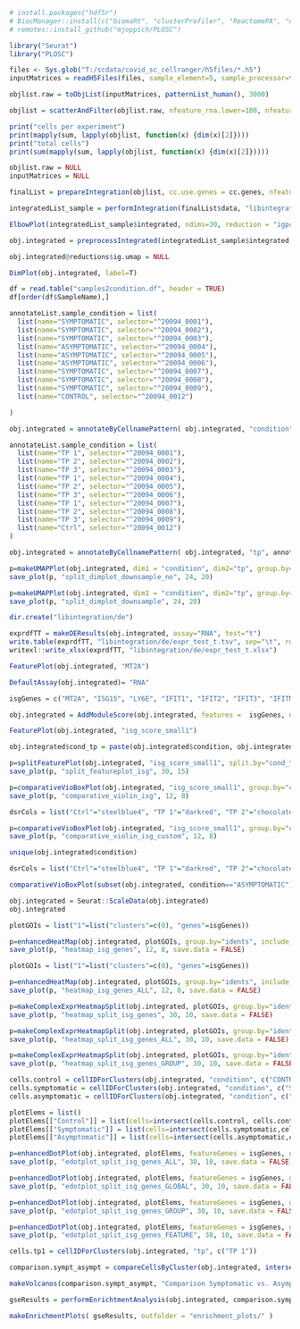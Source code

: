 

```{r}

# install.packages("hdf5r")
# BiocManager::install(c("biomaRt", "clusterProfiler", "ReactomePA", "org.Hs.eg.db", "org.Mm.eg.db", "ComplexHeatmap", "enrichplot", "EnhancedVolcano"))
# remotes::install_github("mjoppich/PLOSC")

library("Seurat")
library("PLOSC")

```


```{r}

files <- Sys.glob("T:/scdata/covid_sc_cellranger/h5files/*.h5")
inputMatrices = readH5Files(files, sample_element=5, sample_processor=function(x){return(substr(x, 1, 10))})

```

```{r}

objlist.raw = toObjList(inputMatrices, patternList_human(), 3000)


```


```{r}

objlist = scatterAndFilter(objlist.raw, nfeature_rna.lower=100, nfeature_rna.upper=6000, ncount_rna.lower=500, percent_mt.upper=7)

```

```{r}

print("cells per experiment")
print(mapply(sum, lapply(objlist, function(x) {dim(x)[2]})))
print("total cells")
print(sum(mapply(sum, lapply(objlist, function(x) {dim(x)[2]}))))


```

```{r}

objlist.raw = NULL
inputMatrices = NULL

```

```{r}

finalList = prepareIntegration(objlist, cc.use.genes = cc.genes, nfeatures.variable = 3000, nfeatures.scale=3000, run.parallel=FALSE)

```

```{r}

integratedList_sample = performIntegration(finalList$data, "libintegration", features.integration = finalList$features, gex.method.normalization="LogNormalize", gex.method.integration="rpca", add.do=FALSE, run.parallel=FALSE)

```

```{r}

ElbowPlot(integratedList_sample$integrated, ndims=30, reduction = "igpca")

```

```{r}

obj.integrated = preprocessIntegrated(integratedList_sample$integrated, "integrated_gex", "libintegration",  resolution=0.5, num.pcs=10, dim.reduction="igpca", with.hto=FALSE)


```


```{r}
obj.integrated@reductions$ig.umap = NULL
```


```{r}
DimPlot(obj.integrated, label=T)
```

```{r}

df = read.table("samples2condition.df", header = TRUE)
df[order(df$SampleName),]

```

```{r}

annotateList.sample_condition = list(
  list(name="SYMPTOMATIC", selector="^20094_0001"),
  list(name="SYMPTOMATIC", selector="^20094_0002"),
  list(name="SYMPTOMATIC", selector="^20094_0003"),
  list(name="ASYMPTOMATIC", selector="^20094_0004"),
  list(name="ASYMPTOMATIC", selector="^20094_0005"),
  list(name="ASYMPTOMATIC", selector="^20094_0006"),
  list(name="SYMPTOMATIC", selector="^20094_0007"),
  list(name="SYMPTOMATIC", selector="^20094_0008"),
  list(name="SYMPTOMATIC", selector="^20094_0009"),
  list(name="CONTROL", selector="^20094_0012")

)

obj.integrated = annotateByCellnamePattern( obj.integrated, "condition", annotateList.sample_condition, order=c("CONTROL", "ASYMPTOMATIC", "SYMPTOMATIC"))

annotateList.sample_condition = list(
  list(name="TP 1", selector="^20094_0001"),
  list(name="TP 2", selector="^20094_0002"),
  list(name="TP 3", selector="^20094_0003"),
  list(name="TP 1", selector="^20094_0004"),
  list(name="TP 2", selector="^20094_0005"),
  list(name="TP 3", selector="^20094_0006"),
  list(name="TP 1", selector="^20094_0007"),
  list(name="TP 2", selector="^20094_0008"),
  list(name="TP 3", selector="^20094_0009"),
  list(name="Ctrl", selector="^20094_0012")
)

obj.integrated = annotateByCellnamePattern( obj.integrated, "tp", annotateList.sample_condition, order=c("Ctrl", "TP 1", "TP 2", "TP 3"))


```
```{r, fig.width=24, fig.height=20}
p=makeUMAPPlot(obj.integrated, dim1 = "condition", dim2="tp", group.by="idents", downsample = FALSE)
save_plot(p, "split_dimplot_downsample_no", 24, 20)

```


```{r, fig.width=24, fig.height=20}
p=makeUMAPPlot(obj.integrated, dim1 = "condition", dim2="tp", group.by="idents", downsample = TRUE)
save_plot(p, "split_dimplot_downsample", 24, 20)


```


```{r}

dir.create("libintegration/de")

exprdfTT = makeDEResults(obj.integrated, assay="RNA", test="t")
write.table(exprdfTT, "libintegration/de/expr_test_t.tsv", sep="\t", row.names=F, quote = F)
writexl::write_xlsx(exprdfTT, "libintegration/de/expr_test_t.xlsx")


```

```{r}
FeaturePlot(obj.integrated, "MT2A")
```


```{r}
DefaultAssay(obj.integrated)= "RNA"

isgGenes = c("MT2A", "ISG15", "LY6E", "IFIT1", "IFIT2", "IFIT3", "IFITM1", "IFITM3", "IFI44L", "IFI6", "MX1", "IFI27",  "IFI44L", "RSAD2", "SIGLEC1", "IFIT1", "ISG15")

obj.integrated = AddModuleScore(obj.integrated, features =  isgGenes, name = "isg_score_small")

```

```{r}
FeaturePlot(obj.integrated, "isg_score_small1")

```



```{r}
obj.integrated$cond_tp = paste(obj.integrated$condition, obj.integrated$tp, sep=" ")
```



```{r, fig.width=30, fig.height=15}
p=splitFeaturePlot(obj.integrated, "isg_score_small1", split.by="cond_tp", title="FeaturePlot", ncol=4)
save_plot(p, "split_featureplot_isg", 30, 15)

```



```{r fig.width=12, fig.height=8}

p=comparativeVioBoxPlot(obj.integrated, "isg_score_small1", group.by="condition", split.by="tp", yStepIncrease = 1, verbose=FALSE)
save_plot(p, "comparative_violin_isg", 12, 8)

```

```{r fig.width=12, fig.height=8}

dsrCols = list("Ctrl"="steelblue4", "TP 1"="darkred", "TP 2"="chocolate2", "TP 3"="darkseagreen3")

p=comparativeVioBoxPlot(obj.integrated, "isg_score_small1", group.by="condition", split.by="tp", yStepIncrease = 1, verbose=FALSE, dsrCols = dsrCols, boxplot_grey = "ivory4")
save_plot(p, "comparative_violin_isg_custom", 12, 8)

```

```{r}
unique(obj.integrated$condition)
```


```{r}

dsrCols = list("Ctrl"="steelblue4", "TP 1"="darkred", "TP 2"="chocolate2", "TP 3"="darkseagreen3")

comparativeVioBoxPlot(subset(obj.integrated, condition=="ASYMPTOMATIC"), "isg_score_small1", group.by="condition", split.by="tp", yStepIncrease = 1, verbose=FALSE, dsrCols = dsrCols, boxplot_grey = "ivory4")

```


```{r}
obj.integrated = Seurat::ScaleData(obj.integrated)
obj.integrated

```


```{r}

plotGOIs = list("1"=list("clusters"=c(0), "genes"=isgGenes))

p=enhancedHeatMap(obj.integrated, plotGOIs, group.by="idents", include_all_clusters = TRUE, title="Heatmap of ISG Genes", scale.by="GLOBAL")
save_plot(p, "heatmap_isg_genes", 12, 8, save.data = FALSE)
```



```{r}

plotGOIs = list("1"=list("clusters"=c(0), "genes"=isgGenes))

p=enhancedHeatMap(obj.integrated, plotGOIs, group.by="idents", include_all_clusters = TRUE, title="Heatmap of ISG Genes", scale.by="ALL")
save_plot(p, "heatmap_isg_genes_ALL", 12, 8, save.data = FALSE)


```

```{r fig.width=30, fig.height=10}

p=makeComplexExprHeatmapSplit(obj.integrated, plotGOIs, group.by="idents", split.by="condition", include_all_clusters = TRUE, title="Heatmap of ISG Genes", scale.by="GLOBAL")
save_plot(p, "heatmap_split_isg_genes", 30, 10, save.data = FALSE)


```


```{r fig.width=30, fig.height=10}

p=makeComplexExprHeatmapSplit(obj.integrated, plotGOIs, group.by="idents", split.by="condition", include_all_clusters = TRUE, title="Heatmap of ISG Genes", scale.by="ALL")
save_plot(p, "heatmap_split_isg_genes_ALL", 30, 10, save.data = FALSE)


```


```{r fig.width=30, fig.height=10}


p=makeComplexExprHeatmapSplit(obj.integrated, plotGOIs, group.by="idents", split.by="condition", include_all_clusters = TRUE, title="Heatmap of ISG Genes", scale.by="GROUP")
save_plot(p, "heatmap_split_isg_genes_GROUP", 30, 10, save.data = FALSE)


```


```{r, fig.height=12, fig.width=16}

cells.control = cellIDForClusters(obj.integrated, "condition", c("CONTROL"))
cells.symptomatic = cellIDForClusters(obj.integrated, "condition", c("SYMPTOMATIC"))
cells.asymptomatic = cellIDForClusters(obj.integrated, "condition", c("ASYMPTOMATIC"))

plotElems = list()
plotElems[["Control"]] = list(cells=intersect(cells.control, cells.control), label="Control")
plotElems[["Symptomatic"]] = list(cells=intersect(cells.symptomatic,cells.symptomatic), label="Symptomatic")
plotElems[["Asymptomatic"]] = list(cells=intersect(cells.asymptomatic,cells.asymptomatic), label="Asymptomatic")

p=enhancedDotPlot(obj.integrated, plotElems, featureGenes = isgGenes, group.by="idents", title="DotPlot of ISG Genes", scale.by="ALL", rotate.x = T)
save_plot(p, "edotplot_split_isg_genes_ALL", 30, 10, save.data = FALSE)


```

```{r, fig.height=12, fig.width=16}

p=enhancedDotPlot(obj.integrated, plotElems, featureGenes = isgGenes, group.by="idents", title="DotPlot of ISG Genes", scale.by="GLOBAL", rotate.x = T)
save_plot(p, "edotplot_split_isg_genes_GLOBAL", 30, 10, save.data = FALSE)


```


```{r, fig.height=12, fig.width=16}

p=enhancedDotPlot(obj.integrated, plotElems, featureGenes = isgGenes, group.by="idents", title="DotPlot of ISG Genes", scale.by="GROUP",rotate.x = T)
save_plot(p, "edotplot_split_isg_genes_GROUP", 30, 10, save.data = FALSE)


```

```{r, fig.height=12, fig.width=16}

p=enhancedDotPlot(obj.integrated, plotElems, featureGenes = isgGenes, group.by="idents", title="DotPlot of ISG Genes", scale.by="FEATURE", rotate.x=TRUE)
save_plot(p, "edotplot_split_isg_genes_FEATURE", 30, 10, save.data = FALSE)


```



```{r}

cells.tp1 = cellIDForClusters(obj.integrated, "tp", c("TP 1"))

comparison.sympt_asympt = compareCellsByCluster(obj.integrated, intersect(cells.symptomatic, cells.tp1), intersect(cells.asymptomatic, cells.tp1), "symptomatic", "asymptomatic", outfolder="./de", group.by="idents", heatmap.plot=TRUE)

```



```{r}

makeVolcanos(comparison.sympt_asympt, "Comparison Symptomatic vs. Asymptoamtic", "./de_volcanos/sympt_asympt_tp1", FCcutoff=0.25)

```



```{r}

gseResults = performEnrichtmentAnalysis(obj.integrated, comparison.sympt_asympt, "human", "./gse_results.rds")


```

```{r}

makeEnrichmentPlots( gseResults, outfolder = "enrichment_plots/" )


```








